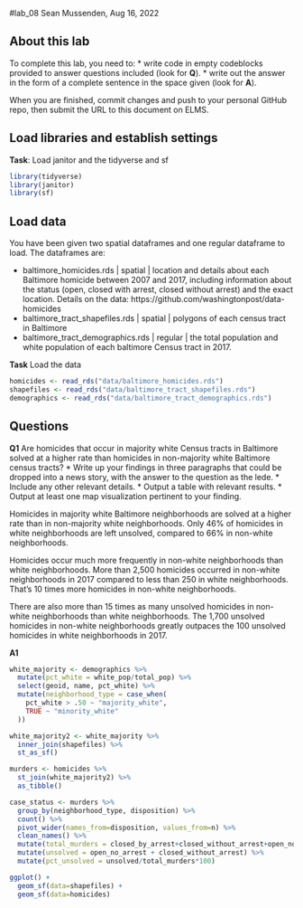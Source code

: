 #lab_08
Sean Mussenden, Aug 16, 2022

## About this lab

To complete this lab, you need to:
* write code in empty codeblocks provided to answer questions included (look for **Q**).
* write out the answer in the form of a complete sentence in the space given (look for **A**).

When you are finished, commit changes and push to your personal GitHub repo, then submit the URL to this document on ELMS.

## Load libraries and establish settings
**Task**: Load janitor and the tidyverse and sf
```r
library(tidyverse)
library(janitor)
library(sf)

```

## Load data

You have been given two spatial dataframes and one regular dataframe to load.  The dataframes are:

* baltimore_homicides.rds | spatial | location and details about each Baltimore homicide between 2007 and 2017, including information about the status (open, closed with arrest, closed without arrest) and the exact location. Details on the data: https://github.com/washingtonpost/data-homicides
* baltimore_tract_shapefiles.rds | spatial | polygons of each census tract in Baltimore
* baltimore_tract_demographics.rds | regular | the total population and white population of each baltimore Census tract in 2017.

**Task** Load the data
```r
homicides <- read_rds("data/baltimore_homicides.rds")
shapefiles <- read_rds("data/baltimore_tract_shapefiles.rds")
demographics <- read_rds("data/baltimore_tract_demographics.rds")

```

## Questions

**Q1** Are homicides that occur in majority white Census tracts in Baltimore solved at a higher rate than homicides in non-majority white Baltimore census tracts?
* Write up your findings in three paragraphs that could be dropped into a news story, with the answer to the question as the lede. 
* Include any other relevant details.
* Output a table with relevant results. 
* Output at least one map visualization pertinent to your finding. 

Homicides in majority white Baltimore neighborhoods are solved at a higher rate than in non-majority white neighborhoods. Only 46% of homicides in white neighborhoods are left unsolved, compared to 66% in non-white neighborhoods.

Homicides occur much more frequently in non-white neighborhoods than white neighborhoods. More than 2,500 homicides occurred in non-white neighborhoods in 2017 compared to less than 250 in white neighborhoods. That's 10 times more homicides in non-white neighborhoods. 

There are also more than 15 times as many unsolved homicides in non-white neighborhoods than white neighborhoods. The 1,700 unsolved homicides in non-white neighborhoods greatly outpaces the 100 unsolved homicides in white neighborhoods in 2017. 

**A1** 
```r
white_majority <- demographics %>% 
  mutate(pct_white = white_pop/total_pop) %>%
  select(geoid, name, pct_white) %>% 
  mutate(neighborhood_type = case_when(
    pct_white > .50 ~ "majority_white",
    TRUE ~ "minority_white"
  ))

white_majority2 <- white_majority %>%
  inner_join(shapefiles) %>%
  st_as_sf()

murders <- homicides %>%
  st_join(white_majority2) %>%
  as_tibble()

case_status <- murders %>%
  group_by(neighborhood_type, disposition) %>%
  count() %>%
  pivot_wider(names_from=disposition, values_from=n) %>%
  clean_names() %>%
  mutate(total_murders = closed_by_arrest+closed_without_arrest+open_no_arrest) %>%
  mutate(unsolved = open_no_arrest + closed_without_arrest) %>%
  mutate(pct_unsolved = unsolved/total_murders*100)

ggplot() +
  geom_sf(data=shapefiles) +
  geom_sf(data=homicides)

```
